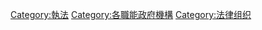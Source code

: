 {{Commonscat|Law enforcement agencies}}
{{Catmore}}
[[Category:執法|Category:執法]]
[[Category:各職能政府機構|Category:各職能政府機構]]
[[Category:法律组织|Category:法律组织]]